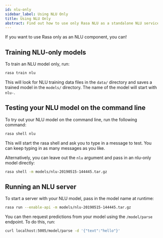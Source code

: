 ```yaml
---
id: nlu-only
sidebar_label: Using NLU Only
title: Using NLU Only
abstract: Find out how to use only Rasa NLU as a standalone NLU service for your chatbot or virtual assistant.
---
```


If you want to use Rasa only as an NLU component, you can!

## Training NLU-only models

To train an NLU model only, run:

```bash
rasa train nlu
```

This will look for NLU training data files in the ``data/`` directory
and saves a trained model in the ``models/`` directory.
The name of the model will start with ``nlu-``.


## Testing your NLU model on the command line

To try out your NLU model on the command line, run the following command:

```bash
rasa shell nlu
```

This will start the rasa shell and ask you to type in a message to test.
You can keep typing in as many messages as you like.

Alternatively, you can leave out the ``nlu`` argument and pass in an nlu-only model directly:

```bash
rasa shell -m models/nlu-20190515-144445.tar.gz
```

## Running an NLU server

To start a server with your NLU model, pass in the model name at runtime:

```bash
rasa run --enable-api -m models/nlu-20190515-144445.tar.gz
```

You can then request predictions from your model using the ``/model/parse`` endpoint.
To do this, run:

```bash
curl localhost:5005/model/parse -d '{"text":"hello"}'
```
